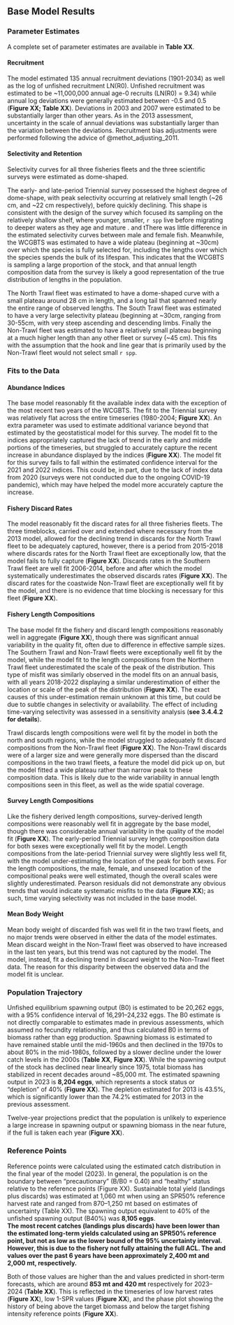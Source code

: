 ## Base Model Results


### Parameter Estimates
A complete set of parameter estimates are available in **Table XX**.

#### Recruitment
The model estimated 135 annual recruitment deviations (1901-2034) as well as the log of unfished recruitment LN(R0). Unfished recruitment was estimated to be ~11,000,000 annual age-0 recruits (LN(R0) = 9.34) while annual log deviations were generally estimated between -0.5 and 0.5 (**Figure XX; Table XX**). Deviations in 2003 and 2007 were estimated to be substantially larger than other years. As in the 2013 assessment, uncertainty in the scale of annual deviations was substantially larger than the variation between the deviations. Recruitment bias adjustments were performed following the advice of @methot_adjusting_2011.

#### Selectivity and Retention
Selectivity curves for all three fisheries fleets and the three scientific surveys were estimated as dome-shaped. 

The early- and late-period Triennial survey possessed the highest degree of dome-shape, with peak selectivity occurring at relatively small length (~26 cm, and ~22 cm respectively), before quickly declining. This shape is consistent with the design of the survey which focused its sampling on the relatively shallow shelf, where younger, smaller, `r spp` live before migrating to deeper waters as they age and mature . and tThere was little difference in the estimated selectivity curves between male and female fish. Meanwhile, the WCGBTS was estimated to have a wide plateau (beginning at ~30cm) over which the species is fully selected for, including the lengths over which the species spends the bulk of its lifespan. This indicates that the WCGBTS is sampling a large proportion of the stock, and that annual length composition data from the survey is likely a good representation of the true distribution of lengths in the population. 

The North Trawl fleet was estimated to have a dome-shaped curve with a small plateau around 28 cm in length, and a long tail that spanned nearly the entire range of observed lengths. The South Trawl fleet was estimated to have a very large selectivity plateau (beginning at ~30cm, ranging from 30-55cm, with very steep ascending and descending limbs. Finally the Non-Trawl fleet was estimated to have a relatively small plateau beginning at a much higher length than any other fleet or survey (~45 cm). This fits with the assumption that the hook and line gear that is primarily used by the Non-Trawl fleet would not select small `r spp`. 

### Fits to the Data

#### Abundance Indices
The base model reasonably fit the available index data with the exception of the most recent two years of the WCGBTS. The fit to the Triennial survey was relatively flat across the entire timeseries (1980-2004; **Figure XX**). An extra parameter was used to estimate additional variance beyond that estimated by the geostatistical model for this survey. The model fit to the \gls{s-wcgbt} indices appropriately captured the lack of trend in the early and middle portions of the timeseries, but struggled to accurately capture the recent increase in abundance displayed by the indices (**Figure XX**). The model fit for this survey fails to fall within the estimated confidence interval for the 2021 and 2022 indices. This could be, in part, due to the lack of index data from 2020 (surveys were not conducted due to the ongoing COVID-19 pandemic), which may have helped the model more accurately capture the increase.

#### Fishery Discard Rates
The model reasonably fit the discard rates for all three fisheries fleets. The three timeblocks, carried over and extended where necessary from the 2013 model, allowed for the declining trend in discards for the North Trawl fleet to be adequately captured, however, there is a period from 2015-2018 where discards rates for the North Trawl fleet are exceptionally low, that the model fails to fully capture (**Figure XX**). Discards rates in the Southern Trawl fleet are well fit 2006-2014, before and after which the model systematically underestimates the observed discards rates (**Figure XX**). The discard rates for the coastwide Non-Trawl fleet are exceptionally well fit by the model, and there is no evidence that time blocking is necessary for this fleet (**Figure XX**).

#### Fishery Length Compositions
The base model fit the fishery and discard length compositions reasonably well in aggregate (**Figure XX**), though there was significant annual variability in the quality fit, often due to difference in effective sample sizes. The Southern Trawl and Non-Trawl fleets were exceptionally well fit by the model, while the model fit to the length compositions from the Northern Trawl fleet underestimated the scale of the peak of the distribution. This type of misfit was similarly observed in the model fits on an annual basis, with all years 2018-2022 displaying a similar underestimation of either the location or scale of the peak of the distribution (**Figure XX**). The exact causes of this under-estimation remain unknown at this time, but could be due to subtle changes in selectivity or availability. The effect of including time-varying selectivity was assessed in a sensitivity analysis (**see 3.4.4.2 for details**). 

Trawl discards length compositions were well fit by the model in both the north and south regions, while the model struggled to adequately fit discard compositions from the Non-Trawl fleet (**Figure XX**). The Non-Trawl discards were of a larger size and were generally more dispersed than the discard compositions in the two trawl fleets, a feature the model did pick up on, but the model fitted a wide plateau rather than narrow peak to these composition data. This is likely due to the wide variability in annual length compositions seen in this fleet, as well as the wide spatial coverage.

#### Survey Length Compositions
Like the fishery derived length compositions, survey-derived length compositions were reasonably well fit in aggregate by the base model, though there was considerable annual variability in the quality of the model fit (**Figure XX**). The early-period Triennial survey length composition data for both sexes were exceptionally well fit by the model. Length compositions from the late-period Triennial survey were slightly less well fit, with the model under-estimating the location of the peak for both sexes. For the \gls{s-wcgbt} length compositions, the male, female, and unsexed location of the compositional peaks were well estimated, though the overall scales were slightly underestimated. Pearson residuals did not demonstrate any obvious trends that would indicate systematic misfits to the data (**Figure XX**); as such, time varying selectivity was not included in the base model. 

#### Mean Body Weight 
Mean body weight of discarded fish was well fit in the two trawl fleets, and no major trends were observed in either the data of the model estimates. Mean discard weight in the Non-Trawl fleet was observed to have increased in the last ten years, but this trend was not captured by the model. The model, instead, fit a declining trend in discard weight to the Non-Trawl fleet data. The reason for this disparity between the observed data and the model fit is unclear.

### Population Trajectory
Unfished equilibrium spawning output (B0) is estimated to be 20,262 eggs, with a 95% confidence interval of 16,291–24,232 eggs. The B0 estimate is not directly comparable to estimates made in previous assessments, which assumed no fecundity relationship, and thus calculated B0 in terms of biomass rather than egg production. Spawning biomass is estimated to have remained stable until the mid-1960s and then declined in the 1970s to about 80% in the mid-1980s, followed by a slower decline under the lower catch levels in the 2000s (**Table XX**, **Figure XX**). While the spawning output of the stock has declined near linearly since 1975, total biomass has stabilized in recent decades around ~85,000 mt.  The estimated spawning output  in 2023 is **8,204 eggs**, which represents a stock status or “depletion” of 40% (**Figure XX**). The depletion estimated for 2013 is 43.5%, which is significantly lower than the 74.2% estimated for 2013 in the previous assessment. 

Twelve-year projections predict that the population is unlikely to experience a large increase in spawning output or spawning biomass in the near future, if the full \gls{acl} is taken each year (**Figure XX**).

### Reference Points

Reference points were calculated using the estimated catch distribution in the final year of the model (2023). In general, the population is on the boundary between “precautionary” (B/B0 = 0.40) and “healthy” status relative to the reference points (Figure XX). Sustainable total yield (landings plus discards) was estimated at 1,060 mt when using an SPR50% reference harvest rate and ranged from 870–1,250 mt based on estimates of uncertainty (Table XX). The spawning output equivalent to 40% of the unfished spawning output (B40%) was **8,105 eggs**.  
**The most recent catches (landings plus discards) have been lower than the estimated long-term yields calculated using an SPR50% reference point, but not as low as the lower bound of the 95% uncertainty interval. However, this is due to the fishery not fully attaining the full ACL. The \gls{ofl} and \gls{acl} values over the past 6 years have been approximately 2,400 mt and 2,000 mt, respectively.**

Both of those values are higher than the \gls{ofl} and \gls{acl} values predicted in short-term forecasts, which are around **853 mt and 420 mt** respectively for 2023–2024 (**Table XX**). This is reflected in the timeseries of low harvest rates (**Figure XX**), low 1-SPR values (**Figure XX**), and the phase plot showing the history of being above the target biomass and below the target fishing intensity reference points (**Figure XX**).
